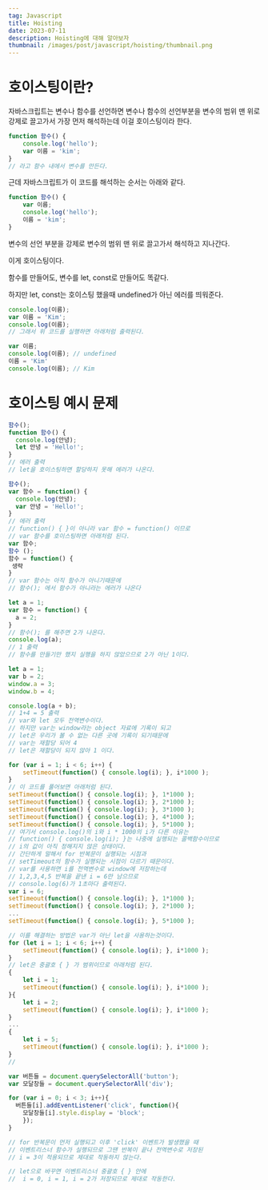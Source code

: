 ```yaml
---
tag: Javascript
title: Hoisting
date: 2023-07-11
description: Hoisting에 대해 알아보자
thumbnail: /images/post/javascript/hoisting/thumbnail.png
---
```


# 호이스팅이란?

자바스크립트는 변수나 함수를 선언하면 변수나 함수의 선언부분을 변수의 범위 맨 위로 강제로 끌고가서 가장 먼저 해석하는데
이걸 호이스팅이라 한다.

```jsx
function 함수() {
	console.log('hello');
	var 이름 = 'kim';
}
// 라고 함수 내에서 변수를 만든다.
```

근데 자바스크립트가 이 코드를 해석하는 순서는 아래와 같다.

```jsx
function 함수() {
	var 이름;
	console.log('hello');
	이름 = 'kim';
}
```

변수의 선언 부분을 강제로 변수의 범위 맨 위로 끌고가서 해석하고 지나간다.

이게 호이스팅이다.

함수를 만들어도, 변수를 let, const로 만들어도 똑같다.

하지만 let, const는 호이스팅 했을때 undefined가 아닌 에러를 띄워준다.

```jsx
console.log(이름);
var 이름 = 'Kim';
console.log(이름);
// 그래서 위 코드를 실행하면 아래처럼 출력된다.

var 이름;
console.log(이름); // undefined
이름 = 'Kim'
console.log(이름); // Kim
```

# 호이스팅 예시 문제

```jsx
함수();
function 함수() {
  console.log(안녕);
  let 안녕 = 'Hello!';
}
// 에러 출력
// let을 호이스팅하면 할당하지 못해 에러가 나온다.
```

```jsx
함수();
var 함수 = function() {
  console.log(안녕);
  var 안녕 = 'Hello!';
}
// 에러 출력
// function() { }이 아니라 var 함수 = function() 이므로
// var 함수를 호이스팅하면 아래처럼 된다.
var 함수;
함수 ();
함수 = function() {
 생략
}
// var 함수는 아직 함수가 아니기때문에
// 함수(); 에서 함수가 아니라는 에러가 나온다
```

```jsx
let a = 1;
var 함수 = function() {
  a = 2;
}
// 함수(); 를 해주면 2가 나온다.
console.log(a);
// 1 출력
// 함수를 만들기만 했지 실행을 하지 않았으므로 2가 아닌 1이다.
```

```jsx
let a = 1;
var b = 2;
window.a = 3;
window.b = 4;

console.log(a + b);
// 1+4 = 5 출력
// var와 let 모두 전역변수이다. 
// 하지만 var는 window라는 object 자료에 기록이 되고
// let은 우리가 볼 수 없는 다른 곳에 기록이 되기때문에
// var는 재할당 되어 4
// let은 재할당이 되지 않아 1 이다.
```

```jsx
for (var i = 1; i < 6; i++) {
	setTimeout(function() { console.log(i); }, i*1000 );
}
// 이 코드를 풀어보면 아래처럼 된다.
setTimeout(function() { console.log(i); }, 1*1000 );
setTimeout(function() { console.log(i); }, 2*1000 );
setTimeout(function() { console.log(i); }, 3*1000 );
setTimeout(function() { console.log(i); }, 4*1000 );
setTimeout(function() { console.log(i); }, 5*1000 );
// 여기서 console.log()의 i와 i * 1000의 i가 다른 이유는
// function() { console.log(i); }는 나중에 실행되는 콜백함수이므로
// i의 값이 아직 정해지지 않은 상태이다.
// 간단하게 말해서 for 반복문이 실행되는 시점과
// setTimeout의 함수가 실행되는 시점이 다르기 때문이다.
// var를 사용하면 i를 전역변수로 window에 저장하는데
// 1,2,3,4,5 반복을 끝낸 i = 6만 남으므로
// console.log(6)가 1초마다 출력된다.
var i = 6;
setTimeout(function() { console.log(i); }, 1*1000 );
setTimeout(function() { console.log(i); }, 2*1000 );
...
setTimeout(function() { console.log(i); }, 5*1000 );

// 이를 해결하는 방법은 var가 아닌 let을 사용하는것이다.
for (let i = 1; i < 6; i++) {
	setTimeout(function() { console.log(i); }, i*1000 );
}
// let은 중괄호 { } 가 범위이므로 아래처럼 된다.
{
	let i = 1;
	setTimeout(function() { console.log(i); }, i*1000 );
}{
	let i = 2;
	setTimeout(function() { console.log(i); }, i*1000 );
}
...
{
	let i = 5;
	setTimeout(function() { console.log(i); }, i*1000 );
}
// 
```

```jsx
var 버튼들 = document.querySelectorAll('button');
var 모달창들 = document.querySelectorAll('div');

for (var i = 0; i < 3; i++){
  버튼들[i].addEventListener('click', function(){
    모달창들[i].style.display = 'block';
	});
}

// for 반복문이 먼저 실행되고 이후 'click' 이벤트가 발생했을 때
// 이벤트리스너 함수가 실행되므로 그땐 반복이 끝나 전역변수로 저장된
// i = 3이 적용되므로 제대로 작동하지 않는다.

// let으로 바꾸면 이벤트리스너 중괄호 { } 안에
//  i = 0, i = 1, i = 2가 저장되므로 제대로 작동한다.
```